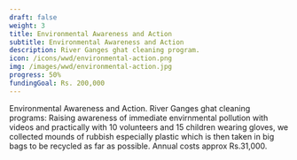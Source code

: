 ---
draft: false
weight: 3
title: Environmental Awareness and Action
subtitle: Environmental Awareness and Action
description: River Ganges ghat cleaning program.
icon: /icons/wwd/environmental-action.png 
img: /images/wwd/environmental-action.jpg
progress: 50%
fundingGoal: Rs. 200,000
---

Environmental Awareness and Action. River Ganges ghat cleaning programs: Raising awareness of immediate envirnmental pollution with videos and practically with 10 volunteers and 15 children wearing gloves, we collected mounds of rubbish especially plastic which is then taken in big bags to be recycled as far as possible. Annual costs approx Rs.31,000.